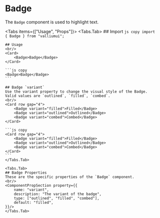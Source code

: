 # Badge

The `Badge` component is used to highlight text.

<Tabs items={["Usage", "Props"]}>
    <Tabs.Tab>
    ## Import
    ```js copy
    import { Badge } from "valliumui";
    ```

    ## Usage
    <br/>
    <Card>
        <Badge>Badge</Badge>
    </Card>

    ```js copy
    <Badge>Badge</Badge>
    ```

    ## Badge `variant`
    Use the variant property to change the visual style of the Badge. Valid values are `outlined`, `filled`, `combed`.
    <br/>
    <Card row gap="4">
        <Badge variant="filled">Filled</Badge>
        <Badge variant="outlined">Outlined</Badge>
        <Badge variant="combed">Combed</Badge>
    </Card>

    ```js copy
    <Card row gap="4">
        <Badge variant="filled">Filled</Badge>
        <Badge variant="outlined">Outlined</Badge>
        <Badge variant="combed">Combed</Badge>
    </Card>
    ```
    </Tabs.Tab>

    <Tabs.Tab>
    ## Badge Properties
    These are the specific properties of the `Badge` component.
    <br/>
    <ComponentPropSection property={{
        name: "variant",
        description: "The variant of the badge",
        type: ["outlined", "filled", "combed"],
        default: "filled",
    }}/>
    </Tabs.Tab>
</Tabs>